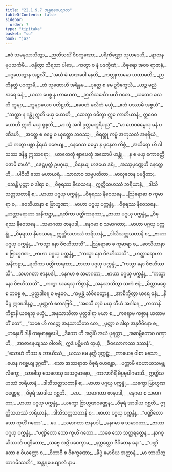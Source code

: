 ```yaml
---
title: "22.1.9.7 အန္တရပေယျာလ"
tableOfContents: false
sidebar:
  order: 7
type: "tipitaka"
basket: "su"
book: "ja2"
---
```



<DynamicBreadcrumb />

<Division number="1518" book="ja2" e="ch" v="23" p="294">

<Paragraph number="2858" type="verses" book="ja2">
_ဧဝံ သမနုသာသိတွာ,_  
_ဉာတိသင်္ဃံ ဝိစက္ခဏော;_  
_ပရိကိဏ္ဏော သုဟဒေဟိ,_  
_ရာဇာနမုပသင်္ကမိ._  

</Paragraph>

</Division>
<Division number="1519" book="ja2" e="ch" v="23" p="294">

<Paragraph number="2859" type="verses" book="ja2">
_ဝန္ဒိတွာ သိရသာ ပါဒေ,_  
_ကတွာ စ နံ ပဒက္ခိဏံ;_  
_ဝိဓုရော အဝစ ရာဇာနံ,_  
_ပဂ္ဂဟေတွာန အဉ္ဇလိံ._  

</Paragraph>

</Division>
<Division number="1520" book="ja2" e="ch" v="23" p="294">

<Paragraph number="2860" type="verses" book="ja2">
_“အယံ မံ မာဏဝေါ နေတိ,_  
_ကတ္တုကာမော ယထာမတိ;_  
_ဉာတီနတ္ထံ ပဝက္ခာမိ,_  
_တံ သုဏောဟိ အရိန္ဒမ._  

</Paragraph>

</Division>
<Division number="1521" book="ja2" e="ch" v="23" p="294">

<Paragraph number="2861" type="verses" book="ja2">
_ပုတ္တေ စ မေ ဥဒိက္ခေသိ,_  
_ယဉ္စ မညံ ဃရေ ဓနံ;_  
_ယထာ ပေစ္စ န ဟာယေထ,_  
_ဉာတိသင်္ဃော မယီ ဂတေ._  

</Paragraph>

</Division>
<Division number="1522" book="ja2" e="ch" v="23" p="294">

<Paragraph number="2862" type="verses" book="ja2">
_ယထေဝ ခလတီ ဘူမျာ,_  
_ဘူမျာယေဝ ပတိဋ္ဌတိ;_  
_ဧဝေတံ ခလိတံ မယှံ,_  
_ဧတံ ပဿာမိ အစ္စယံ”._  

</Paragraph>

</Division>
<Division number="1523" book="ja2" e="ch" v="23" p="294">

<Paragraph number="2863" type="verses" book="ja2">
_“သက္ကာ န ဂန္တုံ ဣတိ မယှ ဟောတိ,_  
_ဆေတွာ ဝဓိတွာ ဣဓ ကာတိယာနံ;_  
ဣဓေဝ ဟောဟီ ဣတိ မယှ ရုစ္စတိ,_  
_မာ တွံ အဂါ ဥတ္တမဘူရိပည”._  

</Paragraph>

</Division>
<Division number="1524" book="ja2" e="ch" v="23" p="295">

<Paragraph number="2864" type="verses" book="ja2">
_“မာ ဟေဝဓမ္မေသု မနံ ပဏီဒဟိ,_  
_အတ္ထေ စ ဓမ္မေ စ ယုတ္တော ဘဝဿု;_  
_ဓိရတ္ထု ကမ္မံ အကုသလံ အနရိယံ,_  
_ယံ ကတွာ ပစ္ဆာ နိရယံ ဝဇေယျ._  

</Paragraph>

</Division>
<Division number="1525" book="ja2" e="ch" v="23" p="295">

<Paragraph number="2865" type="verses" book="ja2">
_နေဝေသ ဓမ္မော န ပုနေတ ကိစ္စံ,_  
_အယိရော ဟိ ဒါသဿ ဇနိန္ဒ ဣဿရော;_  
_ဃာတေတုံ ဈာပေတုံ အထောပိ ဟန္တုံ,_  
_န စ မယှ ကောဓတ္ထိ ဝဇာမိ စာဟံ”._  

</Paragraph>

</Division>
<Division number="1526" book="ja2" e="ch" v="23" p="295">

<Paragraph number="2866" type="verses" book="ja2">
_ဇေဋ္ဌပုတ္တံ ဥပဂုယှ,_  
_ဝိနေယျ ဟဒယေ ဒရံ;_  
_အဿုပုဏ္ဏေဟိ နေတ္တေဟိ,_  
_ပါဝိသီ သော မဟာဃရံ._  

</Paragraph>

</Division>
<Division number="1527" book="ja2" e="ch" v="23" p="295">

<Paragraph number="2867" type="verses" book="ja2">
_သာလာဝ သမ္မပတိတာ,_  
_မာလုတေန ပမဒ္ဒိတာ;_  
_သေန္တိ ပုတ္တာ စ ဒါရာ စ,_  
_ဝိဓုရဿ နိဝေသနေ._  

</Paragraph>

</Division>
<Division number="1528" book="ja2" e="ch" v="23" p="295">

<Paragraph number="2868" type="verses" book="ja2">
ဣတ္ထိသဟဿံ ဘရိယာနံ,_  
_ဒါသိသတ္တသတာနိ စ;_  
_ဗာဟာ ပဂ္ဂယှ ပက္ကန္ဒုံ,_  
_ဝိဓုရဿ နိဝေသနေ._  

</Paragraph>

</Division>
<Division number="1529" book="ja2" e="ch" v="23" p="295">

<Paragraph number="2869" type="verses" book="ja2">
_ဩရောဓာ စ ကုမာရာ စ,_  
_ဝေသိယာနာ စ ဗြာဟ္မဏာ;_  
_ဗာဟာ ပဂ္ဂယှ ပက္ကန္ဒုံ,_  
_ဝိဓုရဿ နိဝေသနေ._  

</Paragraph>

</Division>
<Division number="1530" book="ja2" e="ch" v="23" p="295">

<Paragraph number="2870" type="verses" book="ja2">
_ဟတ္ထာရောဟာ အနီကဋ္ဌာ,_  
_ရထိကာ ပတ္တိကာရကာ;_  
_ဗာဟာ ပဂ္ဂယှ ပက္ကန္ဒုံ,_  
_ဝိဓုရဿ နိဝေသနေ._  

</Paragraph>

</Division>
<Division number="1531" book="ja2" e="ch" v="23" p="295">

<Paragraph number="2871" type="verses" book="ja2">
_သမာဂတာ ဇာနပဒါ,_  
_နေဂမာ စ သမာဂတာ;_  
_ဗာဟာ ပဂ္ဂယှ ပက္ကန္ဒုံ,_  
_ဝိဓုရဿ နိဝေသနေ._  

</Paragraph>

</Division>
<Division number="1532" book="ja2" e="ch" v="23" p="295">

<Paragraph number="2872" type="verses" book="ja2">
ဣတ္ထိသဟဿံ ဘရိယာနံ,_  
_ဒါသိသတ္တသတာနိ စ;_  
_ဗာဟာ ပဂ္ဂယှ ပက္ကန္ဒုံ,_  
_“ကသ္မာ နော ဝိဇဟိဿသိ”._  

</Paragraph>

</Division>
<Division number="1533" book="ja2" e="ch" v="23" p="295">

<Paragraph number="2873" type="verses" book="ja2">
_ဩရောဓာ စ ကုမာရာ စ,_  
_ဝေသိယာနာ စ ဗြာဟ္မဏာ;_  
_ဗာဟာ ပဂ္ဂယှ ပက္ကန္ဒုံ,_  
_“ကသ္မာ နော ဝိဇဟိဿသိ”._  

</Paragraph>

</Division>
<Division number="1534" book="ja2" e="ch" v="23" p="295">

<Paragraph number="2874" type="verses" book="ja2">
_ဟတ္ထာရောဟာ အနီကဋ္ဌာ,_  
_ရထိကာ ပတ္တိကာရကာ;_  
_ဗာဟာ ပဂ္ဂယှ ပက္ကန္ဒုံ,_  
_“ကသ္မာ နော ဝိဇဟိဿသိ”._  

</Paragraph>

</Division>
<Division number="1535" book="ja2" e="ch" v="23" p="296">

<Paragraph number="2875" type="verses" book="ja2">
_သမာဂတာ ဇာနပဒါ,_  
_နေဂမာ စ သမာဂတာ;_  
_ဗာဟာ ပဂ္ဂယှ ပက္ကန္ဒုံ,_  
_“ကသ္မာ နော ဝိဇဟိဿသိ”._  

</Paragraph>

</Division>
<Division number="1536" book="ja2" e="ch" v="23" p="296">

<Paragraph number="2876" type="verses" book="ja2">
_ကတွာ ဃရေသု ကိစ္စာနိ,_  
_အနုသာသိတွာ သကံ ဇနံ;_  
_မိတ္တာမစ္စေ စ ဘစ္စေ စ,_  
_ပုတ္တဒါရေ စ ဗန္ဓဝေ._  

</Paragraph>

</Division>
<Division number="1537" book="ja2" e="ch" v="23" p="296">

<Paragraph number="2877" type="verses" book="ja2">
_ကမ္မန္တံ သံဝိဓေတွာန,_  
_အာစိက္ခိတွာ ဃရေ ဓနံ;_  
_နိဓိဉ္စ ဣဏဒါနဉ္စ,_  
_ပုဏ္ဏကံ ဧတဒဗြဝိ._  

</Paragraph>

</Division>
<Division number="1538" book="ja2" e="ch" v="23" p="296">

<Paragraph number="2878" type="verses" book="ja2">
_“အဝသီ တုဝံ မယှ တီဟံ အဂါရေ,_  
_ကတာနိ ကိစ္စာနိ ဃရေသု မယှံ;_  
_အနုသာသိတာ ပုတ္တဒါရာ မယာ စ,_  
_ကရောမ ကစ္စာန ယထာမတိံ တေ”._  

</Paragraph>

</Division>
<Division number="1539" book="ja2" e="ch" v="23" p="296">

<Paragraph number="2879" type="verses" book="ja2">
_“သစေ ဟိ ကတ္တေ အနုသာသိတာ တေ,_  
_ပုတ္တာ စ ဒါရာ အနုဇီဝိနော စ;_  
_ဟန္ဒေဟိ ဒါနီ တရမာနရူပေါ,_  
_ဒီဃော ဟိ အဒ္ဓါပိ အယံ ပုရတ္ထာ._  

</Paragraph>

</Division>
<Division number="1540" book="ja2" e="ch" v="23" p="296">

<Paragraph number="2880" type="verses" book="ja2">
_အဆမ္ဘိတောဝ ဂဏှာဟိ,_  
_အာဇာနေယျဿ ဝါလဓိံ;_  
ဣဒံ ပစ္ဆိမကံ တုယှံ,_  
_ဇီဝလောကဿ ဒဿနံ”._  

</Paragraph>

</Division>
<Division number="1541" book="ja2" e="ch" v="23" p="296">

<Paragraph number="2881" type="verses" book="ja2">
_“သောဟံ ကိဿ နု ဘာယိဿံ,_  
_ယဿ မေ နတ္ထိ ဒုက္ကဋံ;_  
_ကာယေန ဝါစာ မနသာ,_  
_ယေန ဂစ္ဆေယျ ဒုဂ္ဂတိံ”._  

</Paragraph>

</Division>
<Division number="1542" book="ja2" e="ch" v="23" p="296">

<Paragraph number="2882" type="verses" book="ja2">
_သော အဿရာဇာ ဝိဓုရံ ဝဟန္တော,_  
_ပက္ကာမိ ဝေဟာယသမန္တလိက္ခေ;_  
_သာခါသု သေလေသု အသဇ္ဇမာနော,_  
_ကာလာဂိရိံ ခိပ္ပမုပါဂမာသိ._  

</Paragraph>

</Division>
<Division number="1543" book="ja2" e="ch" v="23" p="296">

<Paragraph number="2883" type="verses" book="ja2">
ဣတ္ထိသဟဿံ ဘရိယာနံ,_  
_ဒါသိသတ္တသတာနိ စ;_  
_ဗာဟာ ပဂ္ဂယှ ပက္ကန္ဒုံ,_  
_ယက္ခော ဗြာဟ္မဏဝဏ္ဏေန;_  
_ဝိဓုရံ အာဒါယ ဂစ္ဆတိ._  


</Paragraph>
</Division>

<Paragraph number="2884" type="center" book="ja2">
…ပေ…


</Paragraph>

<Division number="1544" book="ja2" e="ch" v="23" p="297">

<Paragraph number="2885" type="verses" book="ja2">
_သမာဂတာ ဇာနပဒါ,_  
_နေဂမာ စ သမာဂတာ;_  
_ဗာဟာ ပဂ္ဂယှ ပက္ကန္ဒုံ,_  
_ယက္ခော ဗြာဟ္မဏဝဏ္ဏေန;_  
_ဝိဓုရံ အာဒါယ ဂစ္ဆတိ._  

</Paragraph>

</Division>
<Division number="1545" book="ja2" e="ch" v="23" p="297">

<Paragraph number="2886" type="verses" book="ja2">
ဣတ္ထိသဟဿံ ဘရိယာနံ,_  
_ဒါသိသတ္တသတာနိ စ;_  
_ဗာဟာ ပဂ္ဂယှ ပက္ကန္ဒုံ,_  
_“ပဏ္ဍိတော သော ကုဟိံ ဂတော”._  


</Paragraph>
</Division>

<Paragraph number="2887" type="center" book="ja2">
…ပေ…


</Paragraph>

<Division number="1546" book="ja2" e="ch" v="23" p="297">

<Paragraph number="2888" type="verses" book="ja2">
_သမာဂတာ ဇာနပဒါ,_  
_နေဂမာ စ သမာဂတာ;_  
_ဗာဟာ ပဂ္ဂယှ ပက္ကန္ဒုံ,_  
_“ပဏ္ဍိတော သော ကုဟိံ ဂတော._  

</Paragraph>

</Division>
<Division number="1547" book="ja2" e="ch" v="23" p="297">

<Paragraph number="2889" type="verses" book="ja2">
_သစေ သော သတ္တရတ္တေန,_  
_နာဂစ္ဆိဿတိ ပဏ္ဍိတော;_  
_သဗ္ဗေ အဂ္ဂိံ ပဝေက္ခာမ,_  
_နတ္ထတ္ထော ဇီဝိတေန နော”._  

</Paragraph>

</Division>
<Division number="1548" book="ja2" e="ch" v="23" p="297">

<Paragraph number="2890" type="verses" book="ja2">
_“ပဏ္ဍိတော စ ဝိယတ္တော စ,_  
_ဝိဘာဝီ စ ဝိစက္ခဏော;_  
_ခိပ္ပံ မောစိယ အတ္တာနံ,_  
_မာ ဘာယိတ္ထာဂမိဿတိ”._  


</Paragraph>
</Division>

<Paragraph number="2891" type="center" book="ja2">
အန္တရပေယျာလံ နာမ.
</Paragraph>